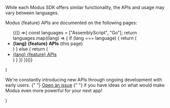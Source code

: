 <Note>
  <p>While each Modus SDK offers similar functionality, the APIs and usage may vary between languages.</p>
  <p>Modus {feature} APIs are documented on the following pages:</p>
  <ul>
  {(() =>{
    const languages = ["AssemblyScript", "Go"];
    return languages.map((lang) => {
      if (lang === language) {
        return (
          <li><b>{lang} {feature} APIs</b> (this page)</li>
        )
      } else {
        return (
          <li><a href={`../${lang.toLowerCase()}/${feature.toLowerCase()}`}>{lang} {feature} APIs</a></li>
        )
      }
    })
  })()}
  </ul>
</Note>
)

<Tip>
  <p>
    We're constantly introducing new APIs through ongoing development with early users.
    {" "}
    <a href="https://github.com/hypermodeinc/modus/issues" target="_blank">Open an issue</a>
    {" "}
    if you have ideas on what would make Modus even more powerful for your next app!
  </p>
</Tip>
)
